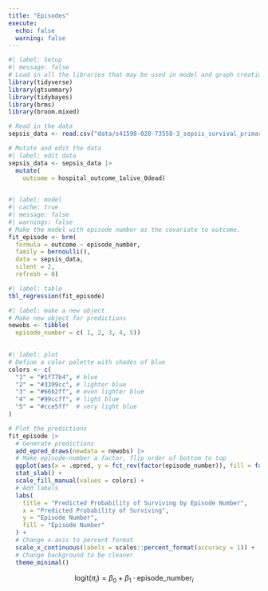```yaml
---
title: "Episodes"
execute: 
  echo: false
  warning: false
---
```



```r
#| label: Setup
#| message: false
# Load in all the libraries that may be used in model and graph creation.
library(tidyverse)
library(gtsummary)
library(tidybayes)
library(brms)
library(broom.mixed)

# Read in the data
sepsis_data <- read.csv("data/s41598-020-73558-3_sepsis_survival_primary_cohort.csv")
```

```r
# Mutate and edit the data
#| label: edit data
sepsis_data <- sepsis_data |>
  mutate(
    outcome = hospital_outcome_1alive_0dead)
  
```


```r
#| label: model
#| cache: true
#| message: false
#| warnings: false
# Make the model with episode number as the covariate to outcome.
fit_episode <- brm(
  formula = outcome ~ episode_number,
  family = bernoulli(),
  data = sepsis_data,
  silent = 2, 
  refresh = 0)

```

```r
#| label: table
tbl_regression(fit_episode)
```

```r
#| label: make a new object
# Make new object for predictions
newobs <- tibble(
  episode_number = c( 1, 2, 3, 4, 5))
  
```

```r
#| label: plot
# Define a color palette with shades of blue
colors <- c(
  "1" = "#1f77b4", # blue
  "2" = "#3399cc", # lighter blue
  "3" = "#66b2ff", # even lighter blue
  "4" = "#99ccff", # light blue
  "5" = "#cce5ff"  # very light blue
)

# Plot the predictions
fit_episode |> 
  # Generate predictions
  add_epred_draws(newdata = newobs) |>
  # Make episode-number a factor, flip order of bottom to top
  ggplot(aes(x = .epred, y = fct_rev(factor(episode_number)), fill = factor(episode_number))) + 
  stat_slab() +
  scale_fill_manual(values = colors) +
  # Add labels
  labs(
    title = "Predicted Probability of Surviving by Episode Number",
    x = "Predicted Probability of Surviving",
    y = "Episode Number",
    fill = "Episode Number"
  ) +
  # Change x-axis to percent format
  scale_x_continuous(labels = scales::percent_format(accuracy = 1)) +
  # Change background to be cleaner
  theme_minimal()

```

$$ \text{logit}(\pi_i) = \beta_0 + \beta_1 \cdot \text{episode\_number}_i $$